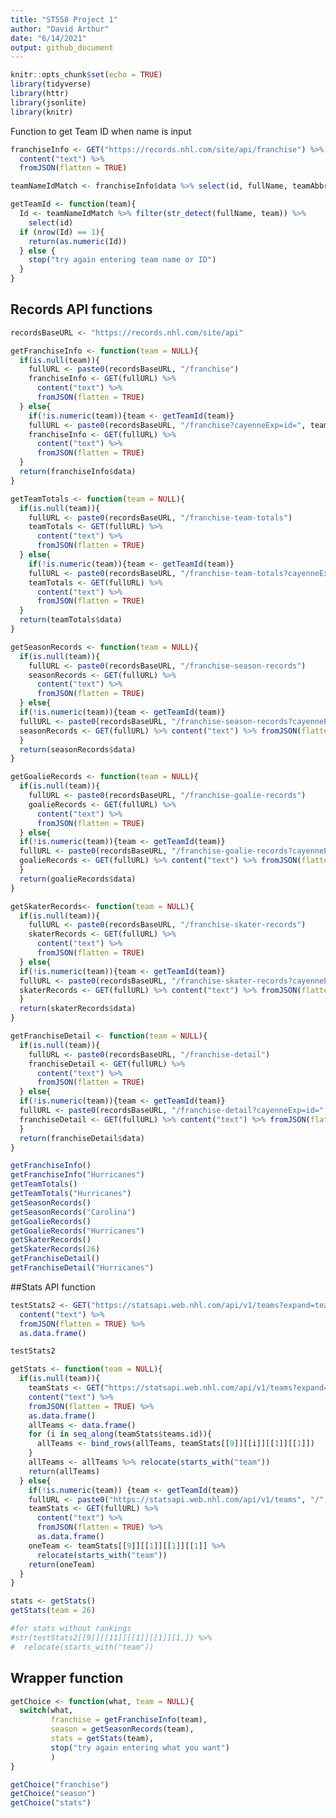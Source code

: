 ```yaml
---
title: "ST558 Project 1"
author: "David Arthur"
date: "6/14/2021"
output: github_document
---
```


```r
knitr::opts_chunk$set(echo = TRUE)
library(tidyverse)
library(httr)
library(jsonlite)
library(knitr)
```

Function to get Team ID when name is input
```r
franchiseInfo <- GET("https://records.nhl.com/site/api/franchise") %>% 
  content("text") %>% 
  fromJSON(flatten = TRUE)

teamNameIdMatch <- franchiseInfo$data %>% select(id, fullName, teamAbbrev)

getTeamId <- function(team){
  Id <- teamNameIdMatch %>% filter(str_detect(fullName, team)) %>%
    select(id)
  if (nrow(Id) == 1){
    return(as.numeric(Id))
  } else {
    stop("try again entering team name or ID")
  }
}
```

## Records API functions
```r
recordsBaseURL <- "https://records.nhl.com/site/api"

getFranchiseInfo <- function(team = NULL){
  if(is.null(team)){
    fullURL <- paste0(recordsBaseURL, "/franchise")
    franchiseInfo <- GET(fullURL) %>%
      content("text") %>%
      fromJSON(flatten = TRUE)
  } else{
    if(!is.numeric(team)){team <- getTeamId(team)}
    fullURL <- paste0(recordsBaseURL, "/franchise?cayenneExp=id=", team)
    franchiseInfo <- GET(fullURL) %>%
      content("text") %>%
      fromJSON(flatten = TRUE)
  }
  return(franchiseInfo$data)
}

getTeamTotals <- function(team = NULL){
  if(is.null(team)){
    fullURL <- paste0(recordsBaseURL, "/franchise-team-totals")
    teamTotals <- GET(fullURL) %>%
      content("text") %>%
      fromJSON(flatten = TRUE)
  } else{
    if(!is.numeric(team)){team <- getTeamId(team)}
    fullURL <- paste0(recordsBaseURL, "/franchise-team-totals?cayenneExp=franchiseId=", team)
    teamTotals <- GET(fullURL) %>%
      content("text") %>%
      fromJSON(flatten = TRUE)
  }
  return(teamTotals$data)
}

getSeasonRecords <- function(team = NULL){
  if(is.null(team)){
    fullURL <- paste0(recordsBaseURL, "/franchise-season-records")
    seasonRecords <- GET(fullURL) %>%
      content("text") %>%
      fromJSON(flatten = TRUE)
  } else{
  if(!is.numeric(team)){team <- getTeamId(team)}
  fullURL <- paste0(recordsBaseURL, "/franchise-season-records?cayenneExp=franchiseId=", team)
  seasonRecords <- GET(fullURL) %>% content("text") %>% fromJSON(flatten = TRUE)
  }
  return(seasonRecords$data)
}

getGoalieRecords <- function(team = NULL){
  if(is.null(team)){
    fullURL <- paste0(recordsBaseURL, "/franchise-goalie-records")
    goalieRecords <- GET(fullURL) %>%
      content("text") %>%
      fromJSON(flatten = TRUE)
  } else{
  if(!is.numeric(team)){team <- getTeamId(team)}
  fullURL <- paste0(recordsBaseURL, "/franchise-goalie-records?cayenneExp=franchiseId=", team)
  goalieRecords <- GET(fullURL) %>% content("text") %>% fromJSON(flatten = TRUE)
  }
  return(goalieRecords$data)
}

getSkaterRecords<- function(team = NULL){
  if(is.null(team)){
    fullURL <- paste0(recordsBaseURL, "/franchise-skater-records")
    skaterRecords <- GET(fullURL) %>%
      content("text") %>%
      fromJSON(flatten = TRUE)
  } else{
  if(!is.numeric(team)){team <- getTeamId(team)}
  fullURL <- paste0(recordsBaseURL, "/franchise-skater-records?cayenneExp=franchiseId=", team)
  skaterRecords <- GET(fullURL) %>% content("text") %>% fromJSON(flatten = TRUE)
  }
  return(skaterRecords$data)
}

getFranchiseDetail <- function(team = NULL){
  if(is.null(team)){
    fullURL <- paste0(recordsBaseURL, "/franchise-detail")
    franchiseDetail <- GET(fullURL) %>%
      content("text") %>%
      fromJSON(flatten = TRUE)
  } else{
  if(!is.numeric(team)){team <- getTeamId(team)}
  fullURL <- paste0(recordsBaseURL, "/franchise-detail?cayenneExp=id=", team)
  franchiseDetail <- GET(fullURL) %>% content("text") %>% fromJSON(flatten = TRUE)
  }
  return(franchiseDetail$data)
}

getFranchiseInfo()
getFranchiseInfo("Hurricanes")
getTeamTotals()
getTeamTotals("Hurricanes")
getSeasonRecords()
getSeasonRecords("Carolina")
getGoalieRecords()
getGoalieRecords("Hurricanes")
getSkaterRecords()
getSkaterRecords(26)
getFranchiseDetail()
getFranchiseDetail("Hurricanes")

```


##Stats API function
```r
testStats2 <- GET("https://statsapi.web.nhl.com/api/v1/teams?expand=team.stats") %>%
  content("text") %>%
  fromJSON(flatten = TRUE) %>%
  as.data.frame()

testStats2

getStats <- function(team = NULL){
  if(is.null(team)){
    teamStats <- GET("https://statsapi.web.nhl.com/api/v1/teams?expand=team.stats") %>%
    content("text") %>%
    fromJSON(flatten = TRUE) %>%
    as.data.frame()
    allTeams <- data.frame()
    for (i in seq_along(teamStats$teams.id)){
      allTeams <- bind_rows(allTeams, teamStats[[9]][[i]][[1]][[1]])
    }
    allTeams <- allTeams %>% relocate(starts_with("team"))
    return(allTeams)
  } else{
    if(!is.numeric(team)) {team <- getTeamId(team)}
    fullURL <- paste0("https://statsapi.web.nhl.com/api/v1/teams", "/", team, "?expand=team.stats")
    teamStats <- GET(fullURL) %>%
      content("text") %>%
      fromJSON(flatten = TRUE) %>%
      as.data.frame()
    oneTeam <- teamStats[[9]][[1]][[1]][[1]] %>%
      relocate(starts_with("team"))
    return(oneTeam)
  }
}

stats <- getStats()
getStats(team = 26)

#for stats without rankings
#str(testStats2[[9]][[11]][[1]][[1]][1,]) %>%
#  relocate(starts_with("team"))
```

## Wrapper function
```r
getChoice <- function(what, team = NULL){
  switch(what,
         franchise = getFranchiseInfo(team),
         season = getSeasonRecords(team),
         stats = getStats(team),
         stop("try again entering what you want")
         )
}

getChoice("franchise")
getChoice("season")
getChoice("stats")
```

